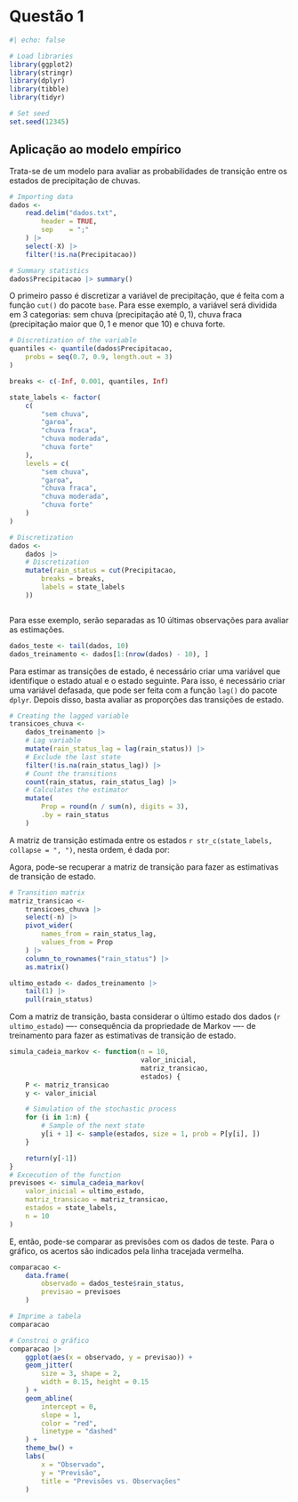 # Questão 1


    
```r
#| echo: false

# Load libraries
library(ggplot2)
library(stringr)
library(dplyr)
library(tibble)
library(tidyr)

# Set seed
set.seed(12345)

```


## Aplicação ao modelo empírico

Trata-se de um modelo para avaliar as probabilidades de transição entre os estados de precipitação de chuvas.

```r

# Importing data
dados <-
    read.delim("dados.txt",
        header = TRUE,
        sep    = ";"
    ) |>
    select(-X) |>
    filter(!is.na(Precipitacao))

# Summary statistics
dados$Precipitacao |> summary()
```


O primeiro passo é discretizar a variável de precipitação, que é feita com a função `cut()` do pacote `base`. Para esse exemplo, a variável será dividida em 3 categorias: sem chuva (precipitação até $0,1$), chuva fraca (precipitação maior que $0,1$ e menor que $10$) e chuva forte.

```r

# Discretization of the variable
quantiles <- quantile(dados$Precipitacao,
    probs = seq(0.7, 0.9, length.out = 3)
)

breaks <- c(-Inf, 0.001, quantiles, Inf)

state_labels <- factor(
    c(
        "sem chuva",
        "garoa",
        "chuva fraca",
        "chuva moderada",
        "chuva forte"
    ),
    levels = c(
        "sem chuva",
        "garoa",
        "chuva fraca",
        "chuva moderada",
        "chuva forte"
    )
)

# Discretization
dados <-
    dados |>
    # Discretization
    mutate(rain_status = cut(Precipitacao,
        breaks = breaks,
        labels = state_labels
    ))



```

Para esse exemplo, serão separadas as 10 últimas observações para avaliar as estimações.

```r
dados_teste <- tail(dados, 10)
dados_treinamento <- dados[1:(nrow(dados) - 10), ]
```

Para estimar as transições de estado, é necessário criar uma variável que identifique o estado atual e o estado seguinte. Para isso, é necessário criar uma variável defasada, que pode ser feita com a função `lag()` do pacote `dplyr`. Depois disso, basta avaliar as proporções das transições de estado.

```r
# Creating the lagged variable
transicoes_chuva <-
    dados_treinamento |>
    # Lag variable
    mutate(rain_status_lag = lag(rain_status)) |>
    # Exclude the last state
    filter(!is.na(rain_status_lag)) |>
    # Count the transitions
    count(rain_status, rain_status_lag) |>
    # Calculates the estimator
    mutate(
        Prop = round(n / sum(n), digits = 3),
        .by = rain_status
    )


```



A matriz de transição estimada entre os estados `r str_c(state_labels, collapse = ", ")`, nesta ordem, é dada por:

\begin{equation}
P =
\begin{pmatrix}
`r transicoes_chuva$Prop[1]` & `r  transicoes_chuva$Prop[2]` &  `r transicoes_chuva$Prop[3]` & `r  transicoes_chuva$Prop[4]` &  `r transicoes_chuva$Prop[5]` \\
`r transicoes_chuva$Prop[6]` & `r  transicoes_chuva$Prop[7]` &  `r transicoes_chuva$Prop[8]` & `r  transicoes_chuva$Prop[9]` &  `r transicoes_chuva$Prop[10]` \\
`r transicoes_chuva$Prop[11]` & `r  transicoes_chuva$Prop[12]` &  `r transicoes_chuva$Prop[13]` & `r  transicoes_chuva$Prop[14]` &  `r transicoes_chuva$Prop[15]` \\
`r transicoes_chuva$Prop[16]` & `r  transicoes_chuva$Prop[17]` &  `r transicoes_chuva$Prop[18]` & `r  transicoes_chuva$Prop[19]` &  `r transicoes_chuva$Prop[20]` \\
`r transicoes_chuva$Prop[21]` & `r  transicoes_chuva$Prop[22]` &  `r transicoes_chuva$Prop[23]` & `r  transicoes_chuva$Prop[24]` &  `r transicoes_chuva$Prop[25]` 
\end{pmatrix}
\end{equation} 


Agora, pode-se recuperar a matriz de transição para fazer as estimativas de transição de estado.

```r
# Transition matrix
matriz_transicao <-
    transicoes_chuva |>
    select(-n) |>
    pivot_wider(
        names_from = rain_status_lag,
        values_from = Prop
    ) |>
    column_to_rownames("rain_status") |>
    as.matrix()

ultimo_estado <- dados_treinamento |>
    tail(1) |>
    pull(rain_status)


```


Com a matriz de transição, basta considerar o último estado dos dados (`r ultimo_estado`) ---- consequência da propriedade de Markov ---- de treinamento para fazer as estimativas de transição de estado.


```r
simula_cadeia_markov <- function(n = 10,
                                 valor_inicial,
                                 matriz_transicao,
                                 estados) {
    P <- matriz_transicao
    y <- valor_inicial

    # Simulation of the stochastic process
    for (i in 1:n) {
        # Sample of the next state
        y[i + 1] <- sample(estados, size = 1, prob = P[y[i], ])
    }

    return(y[-1])
}
# Excecution of the function
previsoes <- simula_cadeia_markov(
    valor_inicial = ultimo_estado,
    matriz_transicao = matriz_transicao,
    estados = state_labels,
    n = 10
)
```


E, então, pode-se comparar as previsões com os dados de teste. Para o gráfico, os acertos são indicados pela linha tracejada vermelha.

```r
comparacao <-
    data.frame(
        observado = dados_teste$rain_status,
        previsao = previsoes
    )

# Imprime a tabela
comparacao

# Constroi o gráfico
comparacao |>
    ggplot(aes(x = observado, y = previsao)) +
    geom_jitter(
        size = 3, shape = 2,
        width = 0.15, height = 0.15
    ) +
    geom_abline(
        intercept = 0,
        slope = 1,
        color = "red",
        linetype = "dashed"
    ) +
    theme_bw() +
    labs(
        x = "Observado",
        y = "Previsão",
        title = "Previsões vs. Observações"
    )
```